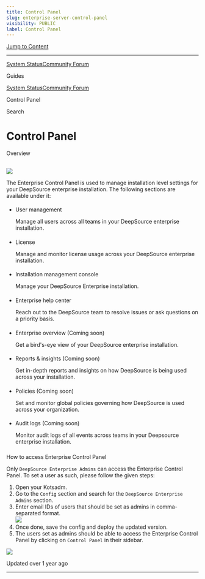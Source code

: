 ```yaml
---
title: Control Panel
slug: enterprise-server-control-panel
visibility: PUBLIC
label: Control Panel
---
```


[Jump to Content](#content)

---

[System Status](https://deepsourcestatus.com/)[Community Forum](https://discuss.deepsource.com/)

Guides

[System Status](https://deepsourcestatus.com/)[Community Forum](https://discuss.deepsource.com/)

Control Panel

Search

# Control Panel

Overview

## [](#overview)

![](https://files.readme.io/b683f42-small-deepsource_enterprise_control_panel.png)

The Enterprise Control Panel is used to manage installation level settings for your DeepSource enterprise installation. The following sections are available under it:

- ####

  User management

  [](#user-management)

  Manage all users across all teams in your DeepSource enterprise installation.

- ####

  License

  [](#license)

  Manage and monitor license usage across your DeepSource enterprise installation.

- ####

  Installation management console

  [](#installation-management-console)

  Manage your DeepSource Enterprise installation.

- ####

  Enterprise help center

  [](#enterprise-help-center)

  Reach out to the DeepSource team to resolve issues or ask questions on a priority basis.

- ####

  Enterprise overview (Coming soon)

  [](#enterprise-overview-coming-soon)

  Get a bird's-eye view of your DeepSource enterprise installation.

- ####

  Reports & insights (Coming soon)

  [](#reports--insights-coming-soon)

  Get in-depth reports and insights on how DeepSource is being used across your installation.

- ####

  Policies (Coming soon)

  [](#policies-coming-soon)

  Set and monitor global policies governing how DeepSource is used across your organization.

- ####

  Audit logs (Coming soon)

  [](#audit-logs-coming-soon)

  Monitor audit logs of all events across teams in your Deepsource enterprise installation.

###

How to access Enterprise Control Panel

[](#how-to-access-enterprise-control-panel)

Only `DeepSource Enterprise Admins` can access the Enterprise Control Panel. To set a user as such, please follow the given steps:

1.  Open your Kotsadm.
2.  Go to the `Config` section and search for the `DeepSource Enterprise Admins` section.
3.  Enter email IDs of users that should be set as admins in comma-separated format.  
    ![](https://files.readme.io/655bfd3-small-admin-config.png)
4.  Once done, save the config and deploy the updated version.
5.  The users set as admins should be able to access the Enterprise Control Panel by clicking on `Control Panel` in their sidebar.

![](https://files.readme.io/ef94d54-small-access-control-panel.png)

Updated over 1 year ago

---
